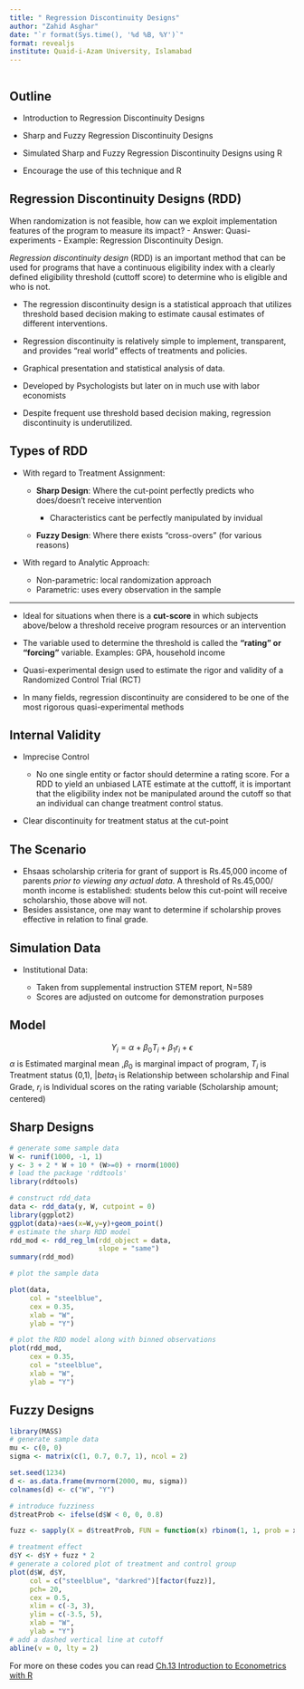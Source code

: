 ```yaml
---
title: " Regression Discontinuity Designs"
author: "Zahid Asghar"
date: "`r format(Sys.time(), '%d %B, %Y')`"
format: revealjs
institute: Quaid-i-Azam University, Islamabad
---
```


```r

```

## Outline

-   Introduction to Regression Discontinuity Designs

-   Sharp and Fuzzy Regression Discontinuity Designs

-   Simulated Sharp and Fuzzy Regression Discontinuity Designs using R

-   Encourage the use of this technique and R

## Regression Discontinuity Designs (RDD)

When randomization is not feasible, how can we exploit implementation features of the program to measure its impact? - Answer: Quasi-experiments - Example: Regression Discontinuity Design.

*Regression discontinuity design* (RDD) is an important method that can be used for programs that have a continuous eligibility index with a clearly defined eligibility threshold (cuttoff score) to determine who is eligible and who is not.

-   The regression discontinuity design is a statistical approach that utilizes threshold based decision making to estimate causal estimates of different interventions.

-   Regression discontinuity is relatively simple to implement, transparent, and provides "real world" effects of treatments and policies.

-   Graphical presentation and statistical analysis of data.

-   Developed by Psychologists but later on in much use with labor economists

-   Despite frequent use threshold based decision making, regression discontinuity is underutilized.

## Types of RDD

-   With regard to Treatment Assignment:

    -   **Sharp Design**: Where the cut-point perfectly predicts who does/doesn't receive intervention

        -   Characteristics cant be perfectly manipulated by invidual

    -   **Fuzzy Design**: Where there exists "cross-overs" (for various reasons)

-   With regard to Analytic Approach:

    -   Non-parametric: local randomization approach
    -   Parametric: uses every observation in the sample

------------------------------------------------------------------------

-   Ideal for situations when there is a **cut-score** in which subjects above/below a threshold receive program resources or an intervention

-   The variable used to determine the threshold is called the **"rating" or "forcing"** variable. Examples: GPA, household income

-   Quasi-experimental design used to estimate the rigor and validity of a Randomized Control Trial (RCT)

-   In many fields, regression discontinuity are considered to be one of the most rigorous quasi-experimental methods

## Internal Validity

-   Imprecise Control

    -   No one single entity or factor should determine a rating score. For a RDD to yield an unbiased LATE estimate at the cuttoff, it is important that the eligibility index not be manipulated around the cutoff so that an individual can change treatment control status.

-   Clear discontinuity for treatment status at the cut-point

## The Scenario

-   Ehsaas scholarship criteria for grant of support is Rs.45,000 income of parents *prior to viewing any actual data*. A threshold of Rs.45,000/ month income is established: students below this cut-point will receive scholarshio, those above will not.
-   Besides assistance, one may want to determine if scholarship proves effective in relation to final grade.

## Simulation Data

-   Institutional Data:

    -   Taken from supplemental instruction STEM report, N=589
    -   Scores are adjusted on outcome for demonstration purposes

## Model

$$ Y_i=\alpha+\beta_0 T_i+\beta_1 r_i+\epsilon$$ $\alpha$ is Estimated marginal mean ,$\beta_0$ is marginal impact of program, $T_i$ is Treatment status (0,1), $|beta_1$ is Relationship between scholarship and Final Grade, $r_i$ is Individual scores on the rating variable (Scholarship amount; centered)

## Sharp Designs

```r

# generate some sample data
W <- runif(1000, -1, 1)
y <- 3 + 2 * W + 10 * (W>=0) + rnorm(1000)
# load the package 'rddtools'
library(rddtools)

# construct rdd_data 
data <- rdd_data(y, W, cutpoint = 0)
library(ggplot2)
ggplot(data)+aes(x=W,y=y)+geom_point()
# estimate the sharp RDD model
rdd_mod <- rdd_reg_lm(rdd_object = data, 
                      slope = "same")
summary(rdd_mod)
```

```r
# plot the sample data

plot(data,
     col = "steelblue",
     cex = 0.35, 
     xlab = "W", 
     ylab = "Y")

# plot the RDD model along with binned observations
plot(rdd_mod,
     cex = 0.35, 
     col = "steelblue", 
     xlab = "W", 
     ylab = "Y")
```

## Fuzzy Designs

```r
library(MASS)
# generate sample data
mu <- c(0, 0)
sigma <- matrix(c(1, 0.7, 0.7, 1), ncol = 2)

set.seed(1234)
d <- as.data.frame(mvrnorm(2000, mu, sigma))
colnames(d) <- c("W", "Y")

# introduce fuzziness
d$treatProb <- ifelse(d$W < 0, 0, 0.8)

fuzz <- sapply(X = d$treatProb, FUN = function(x) rbinom(1, 1, prob = x))

# treatment effect
d$Y <- d$Y + fuzz * 2
# generate a colored plot of treatment and control group
plot(d$W, d$Y,
     col = c("steelblue", "darkred")[factor(fuzz)], 
     pch= 20, 
     cex = 0.5,
     xlim = c(-3, 3),
     ylim = c(-3.5, 5),
     xlab = "W",
     ylab = "Y")
# add a dashed vertical line at cutoff
abline(v = 0, lty = 2)
```

For more on these codes you can read [Ch.13 Introduction to Econometrics with R](https://www.econometrics-with-r.org/13-4-qe.html)
